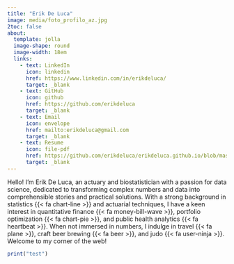 ```yaml
---
title: "Erik De Luca"
image: media/foto_profilo_az.jpg
2toc: false
about: 
  template: jolla
  image-shape: round
  image-width: 18em
  links:
    - text: LinkedIn
      icon: linkedin
      href: https://www.linkedin.com/in/erikdeluca/
      target: _blank
    - text: GitHub
      icon: github
      href: https://github.com/erikdeluca
      target: _blank
    - text: Email
      icon: envelope
      href: mailto:erikdeluca@gmail.com
      target: _blank
    - text: Resume
      icon: file-pdf
      href: https://github.com/erikdeluca/erikdeluca.github.io/blob/master/media/CV_ENG_Biostatistician_DS_02_25.pdf
      target: _blank
---
```


Hello! I’m Erik De Luca, an actuary and biostatistician with a passion for data science, dedicated to transforming complex numbers and data into comprehensible stories and practical solutions. With a strong background in statistics {{< fa chart-line >}} and actuarial techniques, I have a keen interest in quantitative finance {{< fa money-bill-wave >}}, portfolio optimization {{< fa chart-pie >}}, and public health analytics {{< fa heartbeat >}}. When not immersed in numbers, I indulge in travel {{< fa plane >}}, craft beer brewing {{< fa beer >}}, and judo {{< fa user-ninja >}}. Welcome to my corner of the web!

```r
print("test")
```